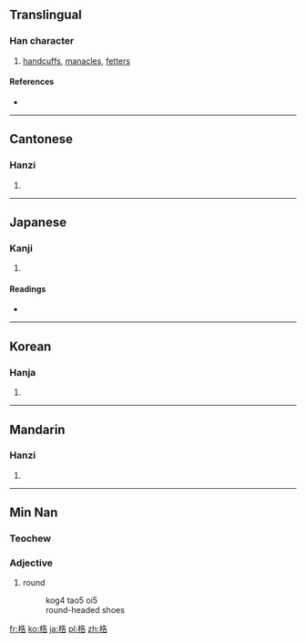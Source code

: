 ==Translingual==

===Han character===
{{Han char|rn=75|rad=木|as=07|sn=11|four=4496<sub>1</sub>|canj=木竹土口 (DHGR)}}

# [[handcuffs]], [[manacles]], [[fetters]]

====References====
* {{Han ref|kx=0528.210|dkj=14841|dj=0917.090|hdz=21215.080|uh=688F|ud=26767|bh=D5C0|bd=54720}}

----

==Cantonese==

===Hanzi===
{{yue-hanzi|jyut=|y=guk1}}

# {{defn|Cantonese|sort=木07}}

----

==Japanese==

===Kanji===
{{ja-kanji|grade=|rs=木07}}

# {{defn|Japanese|sort=木07}}

====Readings====
* {{ja-readings|on=[[こく]] (koku), [[かく]] (kaku)|kun=[[てかせ]] (tekase)}}

----

==Korean==

===Hanja===
{{ko-hanja|hangeul=곡|eumhun=|rv=gok|mr=kok|y=kok}}

# {{defn|Korean|sort=木07}}

----

==Mandarin==

===Hanzi===
{{cmn-hanzi|pin=[[gù]] ([[gu4]]), [[jué]] ([[jue2]])|wg=ku<sup>4</sup>, chüeh<sup>2</sup>}}

# {{defn|Mandarin|sort=木07}}

----

==Min Nan==
{{attention|nan}}
===Teochew===
{{rfc-header|Teochew}}

===Adjective===
{{infl|nan-teochew|adj|traditional and simplified||Romanization|kog4}}

# round
#: {{zh-ts|梏頭鞋|梏头鞋}}
#: kog4 tao5 oi5
#: round-headed shoes
{{rfv|This looks wrong to me, but I don't speak Teochew}}

[[fr:梏]]
[[ko:梏]]
[[ja:梏]]
[[pl:梏]]
[[zh:梏]]